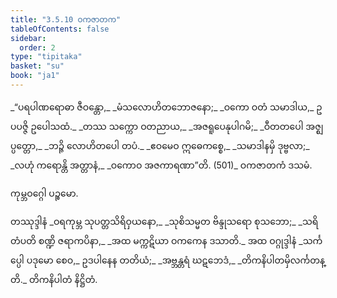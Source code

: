 ```yaml
---
title: "3.5.10 ဝကဇာတက"
tableOfContents: false
sidebar:
  order: 2
type: "tipitaka"
basket: "su"
book: "ja1"
---
```



<DynamicBreadcrumb />

<Division number="148" book="ja1">

<Paragraph number="874" type="verses" book="ja1">
_“ပရပါဏရောဓာ ဇီဝန္တော,_  
_မံသလောဟိတဘောဇနော;_  
_ဝကော ဝတံ သမာဒါယ,_  
ဥပပဇ္ဇိ ဥပေါသထံ._  

</Paragraph>

</Division>
<Division number="149" book="ja1">

<Paragraph number="875" type="verses" book="ja1">
_တဿ သက္ကော ဝတညာယ,_  
_အဇရူပေနုပါဂမိ;_  
_ဝီတတပေါ အဇ္ဈပ္ပတ္တော,_  
_ဘဉ္ဇိ လောဟိတပေါ တပံ._  

</Paragraph>

</Division>
<Division number="150" book="ja1">

<Paragraph number="876" type="verses" book="ja1">
_ဧဝမေဝ ဣဓေကစ္စေ,_  
_သမာဒါနမှိ ဒုဗ္ဗလာ;_  
_လဟုံ ကရောန္တိ အတ္တာနံ,_  
_ဝကောဝ အဇကာရဏာ”တိ. (501)_  


</Paragraph>
</Division>

<Paragraph number="877" type="center" book="ja1">
ဝကဇာတကံ ဒသမံ.

  
ကုမ္ဘဝဂ္ဂေါ ပဉ္စမော.



</Paragraph>

<Paragraph number="878" type="center" book="ja1">
တဿုဒ္ဒါနံ


</Paragraph>

<Paragraph number="879" type="verses" book="ja1">
_ဝရကုမ္ဘ သုပတ္တသိရိဝှယနော,_  
_သုစိသမ္မတ ဗိန္ဒုသရော စုသဘော;_  
_သရိတံပတိ စဏ္ဍိ ဇရာကပိနာ,_  
_အထ မက္ကဋိယာ ဝကကေန ဒသာတိ._  


</Paragraph>

<Paragraph number="880" type="center" book="ja1">
အထ ဝဂ္ဂုဒ္ဒါနံ


</Paragraph>

<Paragraph number="881" type="verses" book="ja1">
_သင်္ကပ္ပေါ ပဒုမော စေဝ,_  
ဥဒပါနေန တတိယံ;_  
_အဗ္ဘန္တရံ ဃဋဘေဒံ,_  
_တိကနိပါတမှိလင်္ကတန္တိ._  


</Paragraph>

<Paragraph number="882" type="center" book="ja1">
တိကနိပါတံ နိဋ္ဌိတံ.
</Paragraph>